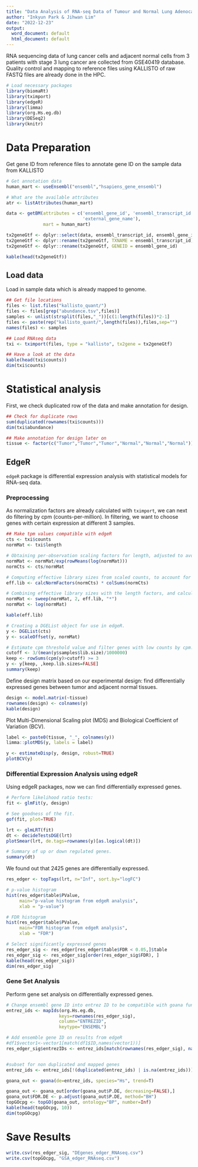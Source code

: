 ```yaml
---
title: "Data Analysis of RNA-seq Data of Tumour and Normal Lung Adenocarcinoma Tissues"
author: "Inkyun Park & Jihwan Lim"
date: "2022-12-23"
output:
  word_document: default
  html_document: default
---
```


RNA sequencing data of lung cancer cells and adjacent normal cells from 3 patients with stage 3 lung cancer are collected from GSE40419 database. Quality control and mapping to reference files using KALLISTO of raw FASTQ files are already done in the HPC.

```r
# Load necessary packages
library(biomaRt)
library(tximport)
library(edgeR)
library(limma)
library(org.Hs.eg.db)
library(DESeq2)
library(knitr)
```


# Data Preparation

Get gene ID from reference files to annotate gene ID on the sample data from KALLISTO

```r
# Get annotation data
human_mart <- useEnsembl("ensembl","hsapiens_gene_ensembl")

# What are the available attributes
atr <- listAttributes(human_mart)

data <- getBM(attributes = c('ensembl_gene_id', 'ensembl_transcript_id',   
                             'external_gene_name'),
              mart = human_mart)

tx2geneGtf <- dplyr::select(data, ensembl_transcript_id, ensembl_gene_id)
tx2geneGtf <- dplyr::rename(tx2geneGtf, TXNAME = ensembl_transcript_id)
tx2geneGtf <- dplyr::rename(tx2geneGtf, GENEID = ensembl_gene_id)

kable(head(tx2geneGtf))
```

## Load data

Load in sample data which is already mapped to genome.

```r
## Get file locations
files <- list.files("kallisto_quant/")
files <- files[grep("abundance.tsv",files)]
samples <- unlist(strsplit(files,"_"))[c(1:length(files))*2-1]
files <- paste(rep("kallisto_quant/",length(files)),files,sep="")
names(files) <- samples

## Load RNAseq data
txi <- tximport(files, type = "kallisto", tx2gene = tx2geneGtf)

## Have a look at the data
kable(head(txi$counts))
dim(txi$counts)
```


# Statistical analysis

First, we check duplicated row of the data and make annotation for design.

```r
## Check for duplicate rows
sum(duplicated(rownames(txi$counts)))
dim(txi$abundance)

## Make annotation for design later on
tissue <- factor(c("Tumor","Tumor","Tumor","Normal","Normal","Normal"))
```

## EdgeR

`edgeR` package is differential expression analysis with statistical models for RNA-seq data.

### Preprocessing

As normalization factors are already calculated with `tximport`, we can next do filtering by cpm (counts-per-million). In filtering, we want to choose genes with certain expression at different 3 samples.

```r
## Make tpm values compatible with edgeR
cts <- txi$counts
normMat <- txi$length

# Obtaining per-observation scaling factors for length, adjusted to avoid changing the magnitude of the counts.
normMat <- normMat/exp(rowMeans(log(normMat)))
normCts <- cts/normMat

# Computing effective library sizes from scaled counts, to account for composition biases between samples.
eff.lib <- calcNormFactors(normCts) * colSums(normCts)

# Combining effective library sizes with the length factors, and calculating offsets for a log-link GLM.
normMat <- sweep(normMat, 2, eff.lib, "*")
normMat <- log(normMat)

kable(eff.lib)

# Creating a DGEList object for use in edgeR.
y <- DGEList(cts)
y <- scaleOffset(y, normMat)

# Estimate cpm threshold value and filter genes with low counts by cpm.
cutoff <- 3/(mean(y$samples$lib.size)/1000000)
keep <- rowSums(cpm(y)>cutoff) >= 3
y <- y[keep, ,keep.lib.sizes=FALSE]
summary(keep)
```

Define design matrix based on our experimental design: find differentially expressed genes between tumor and adjacent normal tissues.

```r
design <- model.matrix(~tissue)
rownames(design) <- colnames(y)
kable(design)
```

Plot Multi-Dimensional Scaling plot (MDS) and Biological Coefficient of Variation (BCV).

```r
label <- paste0(tissue, "_", colnames(y))
limma::plotMDS(y, labels = label)

y <- estimateDisp(y, design, robust=TRUE)
plotBCV(y)
```

### Differential Expression Analysis using edgeR

Using edgeR packages, now we can find differentially expressed genes.

```r
# Perform likelihood ratio tests:
fit <- glmFit(y, design)

# See goodness of the fit.
gof(fit, plot=TRUE)

lrt <- glmLRT(fit)
dt <- decideTestsDGE(lrt)
plotSmear(lrt, de.tags=rownames(y)[as.logical(dt)])

# Summary of up or down regulated genes.
summary(dt)
```

We found out that 2425 genes are differentially expressed.

```r
res_edger <- topTags(lrt, n="Inf", sort.by="logFC")

# p-value histogram
hist(res_edger$table$PValue, 
     main="p-value histogram from edgeR analysis",
     xlab = "p-value")

# FDR histogram
hist(res_edger$table$PValue, 
     main="FDR histogram from edgeR analysis",
     xlab = "FDR")

# Select significantly expressed genes
res_edger_sig <- res_edger[res_edger$table$FDR < 0.05,]$table
res_edger_sig <- res_edger_sig[order(res_edger_sig$FDR), ]
kable(head(res_edger_sig))
dim(res_edger_sig)
```

### Gene Set Analysis

Perform gene set analysis on differentially expressed genes. 

```r
# Change ensembl gene ID into entrez ID to be compatible with goana function.
entrez_ids <- mapIds(org.Hs.eg.db, 
                    keys=rownames(res_edger_sig), 
                    column="ENTREZID", 
                    keytype="ENSEMBL")

# Add ensemble gene ID on results from edgeR
#df1$vector1<-vector1[match(df1$ID,names(vector1))]
res_edger_sig$entrezIDs <- entrez_ids[match(rownames(res_edger_sig), names(entrez_ids))]


#subset for non duplicated and mapped genes
entrez_ids <- entrez_ids[!(duplicated(entrez_ids) | is.na(entrez_ids))]

goana_out <- goana(de=entrez_ids, species="Hs", trend=T)

goana_out <- goana_out[order(goana_out$P.DE, decreasing=FALSE),] 
goana_out$FDR.DE <- p.adjust(goana_out$P.DE, method="BH")
topGOcpg <- topGO(goana_out, ontology="BP", number=Inf) 
kable(head(topGOcpg, 10))
dim(topGOcpg)
```

# Save Results

```r
write.csv(res_edger_sig, "DEgenes_edger_RNAseq.csv")
write.csv(topGOcpg, "GSA_edger_RNAseq.csv")
```